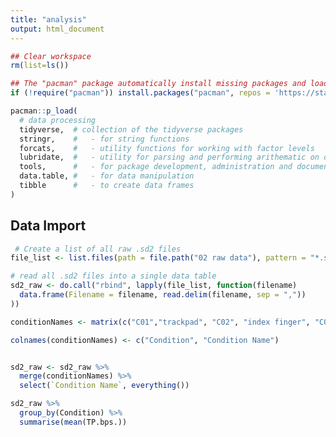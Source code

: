 ```yaml
---
title: "analysis"
output: html_document
---
```


```r

## Clear workspace
rm(list=ls())

## The "pacman" package automatically install missing packages and load them
if (!require("pacman")) install.packages("pacman", repos = 'https://stat.ethz.ch/CRAN/'); 

pacman::p_load(
  # data processing
  tidyverse,  # collection of the tidyverse packages
  stringr,    #   - for string functions
  forcats,    #   - utility functions for working with factor levels
  lubridate,  #   - utility for parsing and performing arithematic on dates 
  tools,      #   - for package development, administration and documentation
  data.table, #   - for data manipulation 
  tibble      #   - to create data frames
)
```

## Data Import

```r

 # Create a list of all raw .sd2 files
file_list <- list.files(path = file.path("02 raw data"), pattern = "*.sd2", recursive = TRUE, full.names= TRUE)

# read all .sd2 files into a single data table
sd2_raw <- do.call("rbind", lapply(file_list, function(filename)
  data.frame(Filename = filename, read.delim(filename, sep = ","))
))

conditionNames <- matrix(c("C01","trackpad", "C02", "index finger", "C03", "thumb", "C04", "sway"), ncol = 2, byrow = T)

colnames(conditionNames) <- c("Condition", "Condition Name")


sd2_raw <- sd2_raw %>% 
  merge(conditionNames) %>% 
  select(`Condition Name`, everything())

sd2_raw %>% 
  group_by(Condition) %>% 
  summarise(mean(TP.bps.))

```


